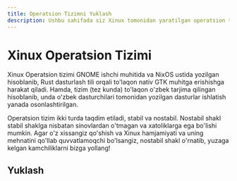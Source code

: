 ```yaml
---
title: Operatsion Tizimni Yuklash
description: Ushbu sahifada siz Xinux tomonidan yaratilgan operatsion tizimni yuklab olsangiz bo'ladi
---
```



# Xinux Operatsion Tizimi

Xinux Operatsion tizimi GNOME ishchi muhitida va NixOS ustida yozilgan hisoblanib, Rust dasturlash tili orqali to'laqon nativ GTK muhitga erishishga harakat qiladi. Hamda, tizim (tez kunda) to'laqon o'zbek tarjima qilingan hisoblanib, unda o'zbek dasturchilari tomonidan yozilgan dasturlar ishlatish yanada osonlashtirilgan.

Operatsion tizim ikki turda taqdim etiladi, stabil va nostabil. Nostabil shakl stabil shaklga nisbatan sinovlardan o'tmagan va xatoliklarga ega bo'lishi mumkin. Agar o'z xissangiz qo'shish va Xinux hamjamiyati va uning mehnatini qo'llab quvvatlamoqchi bo'lsangiz, nostabil shakl o'rnatib, yuzaga kelgan kamchiliklarni bizga yollang!


## Yuklash

<Cards>
  <Card title="Nostabil (25.05)" href="https://cdn.xinux.uz/latest/nixos-25.05.20251026.78e34d1-x86_64-linux.iso" />
  <Card title="Stabil (25.11) [Tez kunda]" href="https://cdn.xinux.uz/releases/24.11/" />
</Cards>
